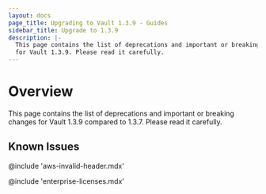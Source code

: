 ```yaml
---
layout: docs
page_title: Upgrading to Vault 1.3.9 - Guides
sidebar_title: Upgrade to 1.3.9
description: |-
  This page contains the list of deprecations and important or breaking changes
  for Vault 1.3.9. Please read it carefully.
---
```


# Overview

This page contains the list of deprecations and important or breaking changes
for Vault 1.3.9 compared to 1.3.7. Please read it carefully.

## Known Issues

@include 'aws-invalid-header.mdx'

@include 'enterprise-licenses.mdx'
